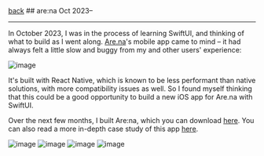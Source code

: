 
<div className="heading">
  <a className="back" href="/"><LeftArrow />back</a>
  ## are:na
  <span>Oct 2023–</span>
</div>

<hr />

In October 2023, I was in the process of learning SwiftUI, and thinking of what to build as I went along. [Are.na](https://are.na)'s mobile app came to mind – it had always felt a little slow and buggy from my and other users' experience:

![image](https://product-design-portfolio.s3.us-east-2.amazonaws.com/arena/current-feedback.webp)

It's built with React Native, which is known to be less performant than native solutions, with more compatibility issues as well. So I found myself thinking that this could be a good opportunity to build a new iOS app for Are.na with SwiftUI.

Over the next few months, I built Are:na, which you can download [here](https://testflight.apple.com/join/pn2mkLJ0). You can also read a more in-depth case study of this app [here](https://yihuihu.com/arena).

![image](https://product-design-portfolio.s3.us-east-2.amazonaws.com/arena/main.webp)
![image](https://product-design-portfolio.s3.us-east-2.amazonaws.com/arena/new-compare.webp)
![image](https://product-design-portfolio.s3.us-east-2.amazonaws.com/arena/dark-mode.webp)
![image](https://product-design-portfolio.s3.us-east-2.amazonaws.com/arena/impact.webp)
